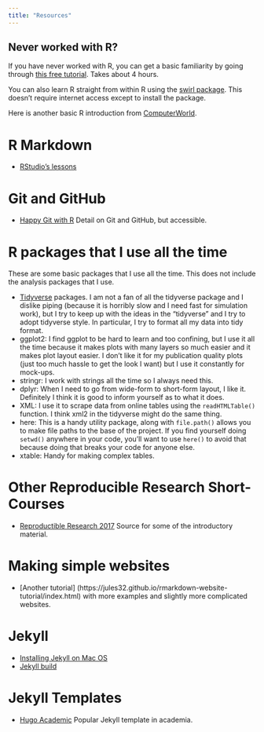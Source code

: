 ```yaml
---
title: "Resources"
---
```


## Never worked with R?

If you have never worked with R, you can get a basic familiarity by going through [this free tutorial](https://www.datacamp.com/courses/free-introduction-to-r).  Takes about 4 hours.   

You can also learn R straight from within R using the [swirl package](https://swirlstats.com/).  This doesn't require internet access except to install the package.

Here is another basic R introduction from [ComputerWorld](https://www.computerworld.com/article/2497143/business-intelligence/business-intelligence-beginner-s-guide-to-r-introduction.html).

# R Markdown

* [RStudio's lessons](https://rmarkdown.rstudio.com/lesson-1.html)

# Git and GitHub

* [Happy Git with R](https://happygitwithr.com/) Detail on Git and GitHub, but accessible.

# R packages that I use all the time

These are some basic packages that I use all the time. This does not include the analysis packages that I use.

* [Tidyverse](https://www.tidyverse.org/) packages. I am not a fan of all the tidyverse package and I dislike piping (because it is horribly slow and I need fast for simulation work), but I try to keep up with the ideas in the "tidyverse" and I try to adopt tidyverse style. In particular, I try to format all my data into tidy format.
* ggplot2: I find ggplot to be hard to learn and too confining, but I use it all the time because it makes plots with many layers so much easier and it makes plot layout easier. I don't like it for my publication quality plots (just too much hassle to get the look I want) but I use it constantly for mock-ups.
* stringr: I work with strings all the time so I always need this.
* dplyr: When I need to go from wide-form to short-form layout, I like it. Definitely I think it is good to inform yourself as to what it does.
* XML: I use it to scrape data from online tables using the `readHTMLTable()` function. I think xml2 in the tidyverse might do the same thing.
* here: This is a handy utility package, along with `file.path()` allows you to make file paths to the base of the project. If you find yourself doing `setwd()` anywhere in your code, you'll want to use `here()` to avoid that because doing that breaks your code for anyone else.
* xtable: Handy for making complex tables.

# Other Reproducible Research Short-Courses

* [Reproductible Research 2017](https://eriqande.github.io/rep-res-eeb-2017/index.html)  Source for some of the introductory material.

# Making simple websites

* [Another tutorial] (https://jules32.github.io/rmarkdown-website-tutorial/index.html) with more examples and slightly more complicated websites.

# Jekyll

* [Installing Jekyll on Mac OS](https://learn.cloudcannon.com/jekyll/install-jekyll-on-os-x/)
* [Jekyll build](https://learn.cloudcannon.com/jekyll/running-jekyll/)

# Jekyll Templates

* [Hugo Academic](https://sourcethemes.com/academic/)  Popular Jekyll template in academia.
